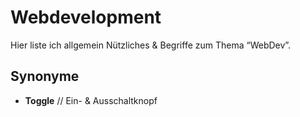 # Webdevelopment

Hier liste ich allgemein Nützliches & Begriffe zum Thema "WebDev".

## Synonyme 

- **Toggle** // Ein- & Ausschaltknopf
